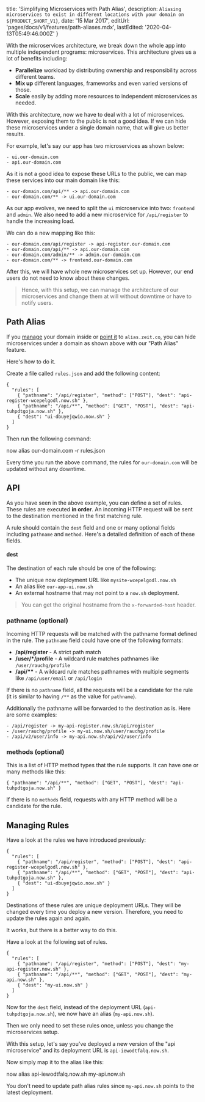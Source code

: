 
  title: 'Simplifying Microservices with Path Alias',
  description: `Aliasing microservices to exist in different locations with your domain on ${PRODUCT_SHORT_V1}`,
  date: '15 Mar 2017',
  editUrl: 'pages/docs/v1/features/path-aliases.mdx',
  lastEdited: '2020-04-13T05:49:46.000Z'
}

With the microservices architecture, we break down the whole app into multiple independent programs: microservices. This architecture gives us a lot of benefits including:

- **Parallelize** workload by distributing ownership and responsibility across different teams.
- **Mix up** different languages, frameworks and even varied versions of those.
- **Scale** easily by adding more resources to independent microservices as needed.

With this architecture, now we have to deal with a lot of microservices. However, exposing them to the public is not a good idea. If we can hide these microservices under a single domain name, that will give us better results.

For example, let's say our app has two microservices as shown below:

```
- ui.our-domain.com
- api.our-domain.com
```

As it is not a good idea to expose these URLs to the public, we can map these services into our main domain like this:

```
- our-domain.com/api/** -> api.our-domain.com
- our-domain.com/** -> ui.our-domain.com
```

As our app evolves, we need to split the `ui` microservice into two: `frontend` and `admin`. We also need to add a new microservice for `/api/register` to handle the increasing load.

We can do a new mapping like this:

```
- our-domain.com/api/register -> api-register.our-domain.com
- our-domain.com/api/** -> api.our-domain.com
- our-domain.com/admin/** -> admin.our-domain.com
- our-domain.com/** -> frontend.our-domain.com
```

After this, we will have whole new microservices set up. However, our end users do not need to know about these changes.

> Hence, with this setup, we can manage the architecture of our microservices and change them at will without downtime or have to notify users.

## Path Alias

If you [manage](/docs/getting-started/assign-a-domain-name#2.-using-a-custom-domain,-managed-by-now) your domain inside <OrgNameV1 /> or [point it](/docs/getting-started/assign-a-domain-name#4.-using-a-custom-domain-with-a-cname) to `alias.zeit.co`, you can hide microservices under a domain as shown above with our "Path Alias" feature.

Here's how to do it.

Create a file called `rules.json` and add the following content:

```
{
  "rules": [
    { "pathname": "/api/register", "method": ["POST"], "dest": "api-register-wcepelgodl.now.sh" },
    { "pathname": "/api/**", "method": ["GET", "POST"], "dest": "api-tuhpdtgoja.now.sh" },
    { "dest": "ui-dbuyejqwio.now.sh" }
  ]
}
```

Then run the following command:

<TerminalInput>now alias our-domain.com -r rules.json</TerminalInput>

Every time you run the above command, the rules for `our-domain.com` will be updated without any downtime.

## API

As you have seen in the above example, you can define a set of rules. These rules are executed **in order**. An incoming HTTP request will be sent to the destination mentioned in the first matching rule.

A rule should contain the `dest` field and one or many optional fields including `pathname` and `method`. Here's a detailed definition of each of these fields.

#### dest

The destination of each rule should be one of the following:

- The unique now deployment URL like `mysite-wcepelgodl.now.sh`
- An alias like `our-app-ui.now.sh`
- An external hostname that may not point to a `now.sh` deployment.

> You can get the original hostname from the `x-forwarded-host` header.

### pathname (optional)

Incoming HTTP requests will be matched with the pathname format defined in the rule. The `pathname` field could have one of the following formats:

- **/api/register** - A strict path match
- **/user/\*/profile** - A wildcard rule matches pathnames like `/user/rauchg/profile`
- **/api/\*\*** - A wildcard rule matches pathnames with multiple segments like `/api/user/email` or `/api/login`

If there is no `pathname` field, all the requests will be a candidate for the rule (it is similar to having `/**` as the value for `pathname`).

Additionally the pathname will be forwarded to the destination as is. Here are some examples:

```
- /api/register -> my-api-register.now.sh/api/register
- /user/rauchg/profile -> my-ui.now.sh/user/rauchg/profile
- /api/v2/user/info -> my-api.now.sh/api/v2/user/info
```

### methods (optional)

This is a list of HTTP method types that the rule supports. It can have one or many methods like this:

```
{ "pathname": "/api/**", "method": ["GET", "POST"], "dest": "api-tuhpdtgoja.now.sh" }
```

If there is no `methods` field, requests with any HTTP method will be a candidate for the rule.

## Managing Rules

Have a look at the rules we have introduced previously:

```
{
  "rules": [
    { "pathname": "/api/register", "method": ["POST"], "dest": "api-register-wcepelgodl.now.sh" },
    { "pathname": "/api/**", "method": ["GET", "POST"], "dest": "api-tuhpdtgoja.now.sh" },
    { "dest": "ui-dbuyejqwio.now.sh" }
  ]
}
```

Destinations of these rules are unique <ProductNameShortV1 /> deployment URLs. They will be changed every time you deploy a new version. Therefore, you need to update the rules again and again.

It works, but there is a better way to do this.

Have a look at the following set of rules.

```
{
  "rules": [
    { "pathname": "/api/register", "method": ["POST"], "dest": "my-api-register.now.sh" },
    { "pathname": "/api/**", "method": ["GET", "POST"], "dest": "my-api.now.sh" },
    { "dest": "my-ui.now.sh" }
  ]
}
```

Now for the `dest` field, instead of the deployment URL (`api-tuhpdtgoja.now.sh`), we now have an alias (`my-api.now.sh`).

Then we only need to set these rules once, unless you change the microservices setup.

With this setup, let's say you've deployed a new version of the "api microservice" and its deployment URL is `api-iewodtfalq.now.sh`.

Now simply map it to the alias like this:

<TerminalInput>now alias api-iewodtfalq.now.sh my-api.now.sh</TerminalInput>

You don't need to update path alias rules since `my-api.now.sh` points to the latest deployment.


